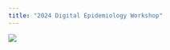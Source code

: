 ```yaml
---
title: "2024 Digital Epidemiology Workshop"
---
```


![](images/workshop_logo_new.gif){fig-align="center"}

